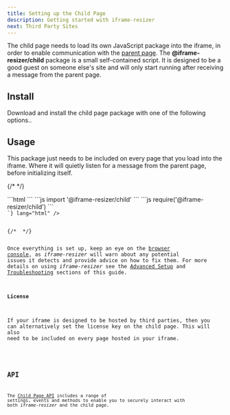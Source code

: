 ```yaml
---
title: Setting up the Child Page
description: Getting started with iframe-resizer
next: Third Party Sites
---
```




The child page needs to load its own JavaScript package into the iframe, in order to enable communication
with the [parent page](/setup/parent). The **@iframe-resizer/child** package is a small self-contained
script. It is designed to be a good guest on someone else's site and will only start running after receiving
a message from the parent page.

## Install

Download and install the child page package with one of the following options..

<Install package="@iframe-resizer/child" download cdn/>

## Usage

This package just needs to be included on every page that you load into the iframe.
Where it will quietly listen for a message from the parent page, before initializing
itself.

{/* <!-- prettier-ignore-start --> */}

<Tabs syncKey="version">
  <TabItem label="Vanilla JS">
```html
<script
  async
  src="/node_modules/@iframe-resizer/child/index.umd.js"
></script>
```
  </TabItem>
  <TabItem label="ES Modules">
```js
import '@iframe-resizer/child'
```
</TabItem>
  <TabItem label="Common JS">
```js
require('@iframe-resizer/child')
```
  </TabItem>
  <TabItem label="jsDeliver CDN">
<Code code={`
<script
  async
  src="https://cdn.jsdelivr.net/npm/@iframe-resizer/child@${VERSION}"
></script>
`} lang="html" />
  </TabItem>
</Tabs>
{/* <!-- prettier-ignore-end --> */}

Once everything is set up, keep an eye on the [browser console](https://developer.mozilla.org/en-US/docs/Learn/Common_questions/Tools_and_setup/What_are_browser_developer_tools),
as _iframe-resizer_ will warn about any potential issues it detects and provide advice 
on how to fix them. For more details on using _iframe-resizer_ see the 
[Advanced Setup](/setup/advanced/) and [Troubleshooting](/troubleshooting) sections 
of this guide.

#### License

If your iframe is designed to be hosted by third parties, then you can alternatively set the license key
on the child page. This will also need to be included on every page hosted in your iframe.

<Code lang="ts" title="config.js" code={config} />

## API

The [Child Page API](/api/child) includes a range of settings, events and methods to 
enable you to securely interact with both _iframe-resizer_ and the child page.

<FeedbackComponent />
